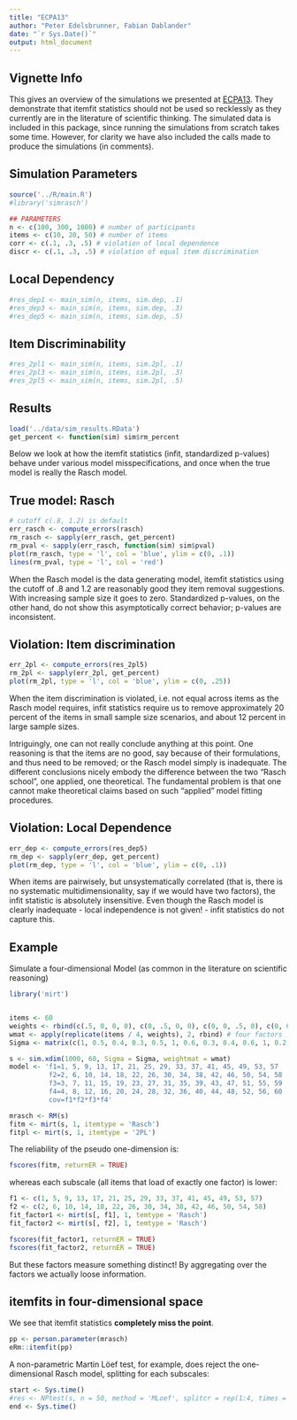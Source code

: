 ```yaml
---
title: "ECPA13"
author: "Peter Edelsbrunner, Fabian Dablander"
date: "`r Sys.Date()`"
output: html_document
---
```


## Vignette Info
This gives an overview of the simulations we presented at [ECPA13](http://www.ecpa13.com/). They demonstrate that itemfit statistics should not be used so recklessly as they currently are in the literature of scientific thinking. The simulated data is included in this package, since running the simulations from scratch takes some time. However, for clarity we have also included the calls made to produce the simulations (in comments).

## Simulation Parameters

```r
source('../R/main.R')
#library('simrasch')

## PARAMETERS
n <- c(100, 300, 1000) # number of participants
items <- c(10, 20, 50) # number of items
corr <- c(.1, .3, .5) # violation of local dependence
discr <- c(.1, .3, .5) # violation of equal item discrimination
```

## Local Dependency

```r
#res_dep1 <- main_sim(n, items, sim.dep, .1)
#res_dep3 <- main_sim(n, items, sim.dep, .3)
#res_dep5 <- main_sim(n, items, sim.dep, .5)
```

## Item Discriminability
```r
#res_2pl1 <- main_sim(n, items, sim.2pl, .1)
#res_2pl3 <- main_sim(n, items, sim.2pl, .3)
#res_2pl5 <- main_sim(n, items, sim.2pl, .5)
```

## Results
```r
load('../data/sim_results.RData')
get_percent <- function(sim) sim$rm_percent
```

Below we look at how the itemfit statistics (infit, standardized p-values) behave under various model misspecifications, and once when the true model is really the Rasch model.

## True model: Rasch

```r
# cutoff c(.8, 1.2) is default
err_rasch <- compute_errors(rasch)
rm_rasch <- sapply(err_rasch, get_percent)
rm_pval <- sapply(err_rasch, function(sim) sim$pval)
plot(rm_rasch, type = 'l', col = 'blue', ylim = c(0, .1))
lines(rm_pval, type = 'l', col = 'red')
```

When the Rasch model is the data generating model, itemfit statistics using the cutoff of .8 and 1.2 are reasonably good they item removal suggestions. With increasing sample size it goes to zero. Standardized p-values, on the other hand, do not show this asymptotically correct behavior; p-values are inconsistent.

## Violation: Item discrimination
```r
err_2pl <- compute_errors(res_2pl5)
rm_2pl <- sapply(err_2pl, get_percent)
plot(rm_2pl, type = 'l', col = 'blue', ylim = c(0, .25))
```

When the item discrimination is violated, i.e. not equal across items as the Rasch model requires, infit statistics require us to remove approximately 20 percent of the items in small sample size scenarios, and about 12 percent in large sample sizes.

Intriguingly, one can not really conclude anything at this point. One reasoning is that the items are no good, say because of their formulations, and thus need to be removed; or the Rasch model simply is inadequate. The different conclusions nicely embody the difference between the two "Rasch school", one applied, one theoretical. The fundamental problem is that one cannot make theoretical claims based on such "applied" model fitting procedures.

## Violation: Local Dependence
```r
err_dep <- compute_errors(res_dep5)
rm_dep <- sapply(err_dep, get_percent)
plot(rm_dep, type = 'l', col = 'blue', ylim = c(0, .1))
```


When items are pairwisely, but unsystematically correlated (that is, there is no systematic multidimensionality, say if we would have two factors), the infit statistic is absolutely insensitive. Even though the Rasch model is clearly inadequate - local independence is not given! - infit statistics do not capture this.


## Example
Simulate a four-dimensional Model (as common in the literature on scientific reasoning)

```r
library('mirt')


items <- 60
weights <- rbind(c(.5, 0, 0, 0), c(0, .5, 0, 0), c(0, 0, .5, 0), c(0, 0, 0, .5))
wmat <- apply(replicate(items / 4, weights), 2, rbind) # four factors
Sigma <- matrix(c(1, 0.5, 0.4, 0.3, 0.5, 1, 0.6, 0.3, 0.4, 0.6, 1, 0.2, 0.3, 0.3, 0.2, 1), 4)

s <- sim.xdim(1000, 60, Sigma = Sigma, weightmat = wmat)
model <- 'f1=1, 5, 9, 13, 17, 21, 25, 29, 33, 37, 41, 45, 49, 53, 57
          f2=2, 6, 10, 14, 18, 22, 26, 30, 34, 38, 42, 46, 50, 54, 58
          f3=3, 7, 11, 15, 19, 23, 27, 31, 35, 39, 43, 47, 51, 55, 59
          f4=4, 8, 12, 16, 20, 24, 28, 32, 36, 40, 44, 48, 52, 56, 60
          cov=f1*f2*f3*f4'

mrasch <- RM(s)
fitm <- mirt(s, 1, itemtype = 'Rasch')
fitpl <- mirt(s, 1, itemtype = '2PL')
```

The reliability of the pseudo one-dimension is:
```r
fscores(fitm, returnER = TRUE)
```

whereas each subscale (all items that load of exactly one factor) is lower:
```r
f1 <- c(1, 5, 9, 13, 17, 21, 25, 29, 33, 37, 41, 45, 49, 53, 57)
f2 <- c(2, 6, 10, 14, 18, 22, 26, 30, 34, 38, 42, 46, 50, 54, 58)
fit_factor1 <- mirt(s[, f1], 1, temtype = 'Rasch')
fit_factor2 <- mirt(s[, f2], 1, temtype = 'Rasch')

fscores(fit_factor1, returnER = TRUE)
fscores(fit_factor2, returnER = TRUE)
```

But these factors measure something distinct! By aggregating over the factors we actually loose information.


## itemfits in four-dimensional space

We see that itemfit statistics **completely miss the point**.
```r
pp <- person.parameter(mrasch)
eRm::itemfit(pp)
```

A non-parametric Martin Löef test, for example, does reject the one-dimensional Rasch model, splitting for each subscales:

```r
start <- Sys.time()
#res <- NPtest(s, n = 50, method = 'MLoef', splitcr = rep(1:4, times = 15))
end <- Sys.time()
```
